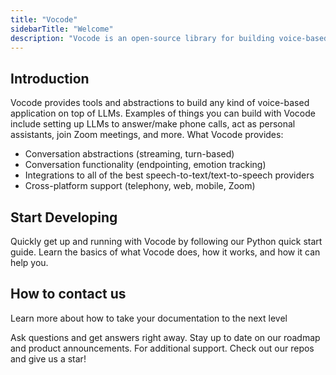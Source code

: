 ```yaml
---
title: "Vocode"
sidebarTitle: "Welcome"
description: "Vocode is an open-source library for building voice-based LLM applications."
---
```


## Introduction

Vocode provides tools and abstractions to build any kind of voice-based application
on top of LLMs. Examples of things you can build with Vocode include setting up LLMs
to answer/make phone calls, act as personal assistants, join Zoom meetings, and more. What Vocode provides:

- Conversation abstractions (streaming, turn-based)
- Conversation functionality (endpointing, emotion tracking)
- Integrations to all of the best speech-to-text/text-to-speech providers
- Cross-platform support (telephony, web, mobile, Zoom)

## Start Developing

<CardGroup>
  <Card title="Quick Start" icon="circle-play" href="/python-quickstart">
    Quickly get up and running with Vocode by following our Python quick start
    guide.
  </Card>
  <Card title="Vocode 101" icon="info" href="/what-is-vocode">
    Learn the basics of what Vocode does, how it works, and how it can help you.
  </Card>
</CardGroup>

## How to contact us

Learn more about how to take your documentation to the next level

<CardGroup>
  <Card
    title="Join our Discord server"
    icon="discord"
    href="https://discord.gg/NaU4mMgcnC"
    color="#5865F2"
  >
    Ask questions and get answers right away.
  </Card>
  <Card
    title="Follow us on Twitter"
    icon="twitter"
    href="https://twitter.com/vocodehq"
    color="#1DA1F2"
  >
    Stay up to date on our roadmap and product announcements.
  </Card>
  <Card
    title="Schedule a call with us"
    icon="phone"
    href="https://calendly.com/vocode/15min"
  >
    For additional support.
  </Card>
  <Card
    title="Give us a star on GitHub"
    icon="star"
    href="https://github.com/vocodedev/vocode-python-sdk"
    color="#fbbf24"
  >
    Check out our repos and give us a star!
  </Card>
</CardGroup>
